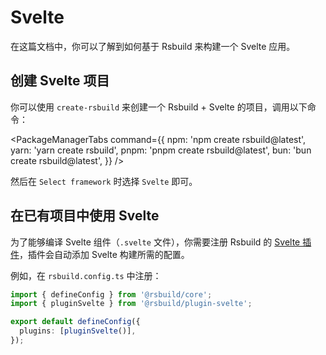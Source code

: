# Svelte

在这篇文档中，你可以了解到如何基于 Rsbuild 来构建一个 Svelte 应用。

## 创建 Svelte 项目

你可以使用 `create-rsbuild` 来创建一个 Rsbuild + Svelte 的项目，调用以下命令：


<PackageManagerTabs
  command={{
    npm: 'npm create rsbuild@latest',
    yarn: 'yarn create rsbuild',
    pnpm: 'pnpm create rsbuild@latest',
    bun: 'bun create rsbuild@latest',
  }}
/>

然后在 `Select framework` 时选择 `Svelte` 即可。

## 在已有项目中使用 Svelte

为了能够编译 Svelte 组件（`.svelte` 文件），你需要注册 Rsbuild 的 [Svelte 插件](/plugins/list/plugin-svelte)，插件会自动添加 Svelte 构建所需的配置。

例如，在 `rsbuild.config.ts` 中注册：

```ts title="rsbuild.config.ts"
import { defineConfig } from '@rsbuild/core';
import { pluginSvelte } from '@rsbuild/plugin-svelte';

export default defineConfig({
  plugins: [pluginSvelte()],
});
```


<DeployApp />
